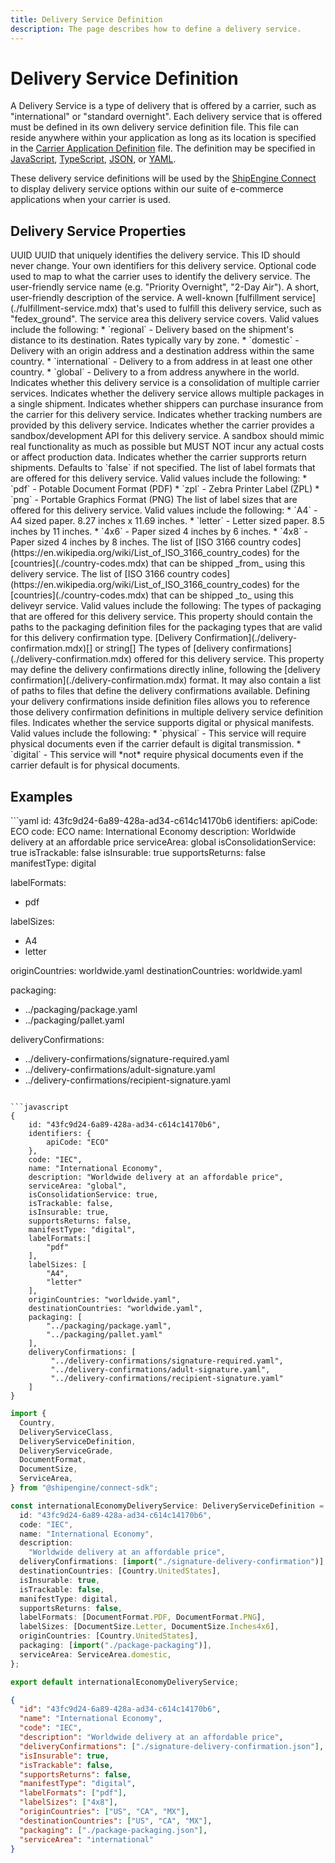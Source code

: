 ```yaml
---
title: Delivery Service Definition
description: The page describes how to define a delivery service.
---
```



Delivery Service Definition
===============================================
A Delivery Service is a type of delivery that is offered by a carrier, such as "international" or "standard overnight". Each delivery service that is offered must be defined
in its own delivery service definition file. This file can reside anywhere within your application as long as its location is specified in the [Carrier Application Definition](./carrier.mdx) file.
 The definition may be specified in [JavaScript](https://developer.mozilla.org/en-US/docs/Web/JavaScript), [TypeScript](https://www.typescriptlang.org/), [JSON](https://developer.mozilla.org/en-US/docs/Web/JavaScript/Reference/Global_Objects/JSON), or
  [YAML](https://en.wikipedia.org/wiki/YAML).

These delivery service definitions will be used by the [ShipEngine Connect](./../index.mdx) to display delivery service options within our suite of e-commerce applications when your carrier is used.



Delivery Service Properties
----------------------------------------------
<Reference>

  <Field name="id" required={true}>
    <Type>
      UUID
    </Type>
    <Description>
      UUID that uniquely identifies the delivery service. This ID should never change.
    </Description>
  </Field>

  <Field name="identifiers" type="object" required={false}>
    <Description>
      Your own identifiers for this delivery service.
    </Description>
  </Field>

  <Field name="code" type="string" required={true}>
    <Description>
      Optional code used to map to what the carrier uses to identify the delivery service.
    </Description>
  </Field>

  <Field name="name" type="string" required={true}>
    <Description>
      The user-friendly service name (e.g. "Priority Overnight", "2-Day Air").
    </Description>
  </Field>

  <Field name="description" type="string" required={false}>
    <Description>
      A short, user-friendly description of the service.
    </Description>
  </Field>

  <Field name="fulfillmentService" type="string" required={false}>
    <Description>
      A well-known [fulfillment service](./fulfillment-service.mdx) that's used to fulfill this delivery service, such as "fedex_ground".
    </Description>
  </Field>

  <Field name="serviceArea" type="string" required={false}>
    <Description>
      The service area this delivery service covers. Valid values include the following:
      * `regional` - Delivery based on the shipment's distance to its destination. Rates typically vary by zone.
      * `domestic` - Delivery with an origin address and a destination address within the same country.
      * `international` - Delivery to a from address in at least one other country.
      * `global` - Delivery to a from address anywhere in the world.
    </Description>
  </Field>

  <Field name="isConsolidationService" type="boolean" required={true}>
    <Description>
      Indicates whether this delivery service is a consolidation of multiple carrier services.
    </Description>
  </Field>

  <Field name="allowsMultiplePackages" type="boolean" required={true}>
    <Description>
      Indicates whether the delivery service allows multiple packages in a single shipment.
    </Description>
  </Field>

  <Field name="isInsurable" type="boolean" required={true}>
    <Description>
      Indicates whether shippers can purchase insurance from the carrier for this delivery service.
    </Description>
  </Field>

  <Field name="isTrackable" type="boolean" required={true}>
    <Description>
      Indicates whether tracking numbers are provided by this delivery service.
    </Description>
  </Field>

  <Field name="hasSandbox" type="boolean" required={true}>
    <Description>
      Indicates whether the carrier provides a sandbox/development API for this delivery service. A sandbox should mimic real functionality as much as possible but MUST NOT incur any actual costs or affect production data.
    </Description>
  </Field>

  <Field name="supportsReturns" type="boolean" required={false}>
    <Description>
      Indicates whether the carrier supprorts return shipments. Defaults to `false` if not specified.
    </Description>
  </Field>

  <Field name="labelFormats" type="string[]" required={true}>
    <Description>
      The list of label formats that are offered for this delivery service. Valid values include the following:
      * `pdf` - Potable Document Format (PDF)
      * `zpl` - Zebra Printer Label (ZPL)
      * `png` - Portable Graphics Format (PNG)
    </Description>
  </Field>

  <Field name="labelSizes" type="string[]" required={true}>
    <Description>
      The list of label sizes that are offered for this delivery service. Valid values include the following:
      * `A4` - A4 sized paper. 8.27 inches x 11.69 inches.
      * `letter` - Letter sized paper. 8.5 inches by 11 inches.
      * `4x6` - Paper sized 4 inches by 6 inches.
      * `4x8` - Paper sized 4 inches by 8 inches.
    </Description>
  </Field>

  <Field name="originCountries" type="string[]" required={true}>
    <Description>
      The list of [ISO 3166 country codes](https://en.wikipedia.org/wiki/List_of_ISO_3166_country_codes) for the
      [countries](./country-codes.mdx) that can be shipped _from_ using this delivery service.
    </Description>
  </Field>

  <Field name="destinationCountries" type="string[]" required={true}>
    <Description>
      The list of [ISO 3166 country codes](https://en.wikipedia.org/wiki/List_of_ISO_3166_country_codes) for the
              [countries](./country-codes.mdx)  that can be shipped _to_ using this deliveyr service. Valid values include the following:
    </Description>
  </Field>

  <Field name="packaging" type="string[]" required={true}>
    <Description>
      The types of packaging that are offered for this delivery service. This property should contain the paths to the packaging definition files for the packaging types that are valid for this delivery confirmation type.
    </Description>
  </Field>

  <Field name="deliveryConfirmation" required={true}>
    <Type>
      [Delivery Confirmation](./delivery-confirmation.mdx)[] or string[]
    </Type>
    <Description>
      The types of [delivery confirmations](./delivery-confirmation.mdx) offered for this delivery service. This property may define the delivery confirmations directly inline, following the [delivery confirmation](./delivery-confirmation.mdx) format. It may also contain a list of paths to files that define the delivery confirmations available. Defining your delivery confirmations inside definition files allows you to reference those delivery confirmation definitions in multiple delivery service definition files.
    </Description>
  </Field>

  <Field name="manifestType" type="string" required={true}>
    <Description>
      Indicates whether the service supports digital or physical manifests. Valid values include the following:
      *  `physical` - This service will require physical documents even if the carrier default is digital transmission.
      *  `digital` - This service will *not* require physical documents even if the carrier default is for physical documents.
    </Description>
  </Field>

</Reference>


Examples
-----------------------------------------------

<CodeWrapper>
```yaml
id: 43fc9d24-6a89-428a-ad34-c614c14170b6
identifiers:
  apiCode: ECO
code: ECO
name: International Economy
description: Worldwide delivery at an affordable price
serviceArea: global
isConsolidationService: true
isTrackable: false
isInsurable: true
supportsReturns: false
manifestType: digital

labelFormats:
  - pdf

labelSizes:
  - A4
  - letter

originCountries: worldwide.yaml
destinationCountries: worldwide.yaml

packaging:
  - ../packaging/package.yaml
  - ../packaging/pallet.yaml

deliveryConfirmations:
  - ../delivery-confirmations/signature-required.yaml
  - ../delivery-confirmations/adult-signature.yaml
  - ../delivery-confirmations/recipient-signature.yaml
```

```javascript
{
    id: "43fc9d24-6a89-428a-ad34-c614c14170b6",
    identifiers: {
        apiCode: "ECO"
    },
    code: "IEC",
    name: "International Economy",
    description: "Worldwide delivery at an affordable price",
    serviceArea: "global",
    isConsolidationService: true,
    isTrackable: false,
    isInsurable: true,
    supportsReturns: false,
    manifestType: "digital",
    labelFormats:[
        "pdf"
    ],
    labelSizes: [
        "A4",
        "letter"
    ],
    originCountries: "worldwide.yaml",
    destinationCountries: "worldwide.yaml",
    packaging: [
        "../packaging/package.yaml",
        "../packaging/pallet.yaml"
    ],
    deliveryConfirmations: [
         "../delivery-confirmations/signature-required.yaml",
         "../delivery-confirmations/adult-signature.yaml",
         "../delivery-confirmations/recipient-signature.yaml"
    ]
}
```

```typescript
import {
  Country,
  DeliveryServiceClass,
  DeliveryServiceDefinition,
  DeliveryServiceGrade,
  DocumentFormat,
  DocumentSize,
  ServiceArea,
} from "@shipengine/connect-sdk";

const internationalEconomyDeliveryService: DeliveryServiceDefinition = {
  id: "43fc9d24-6a89-428a-ad34-c614c14170b6",
  code: "IEC",
  name: "International Economy",
  description:
    "Worldwide delivery at an affordable price",
  deliveryConfirmations: [import("./signature-delivery-confirmation")],
  destinationCountries: [Country.UnitedStates],
  isInsurable: true,
  isTrackable: false,
  manifestType: digital,
  supportsReturns: false,
  labelFormats: [DocumentFormat.PDF, DocumentFormat.PNG],
  labelSizes: [DocumentSize.Letter, DocumentSize.Inches4x6],
  originCountries: [Country.UnitedStates],
  packaging: [import("./package-packaging")],
  serviceArea: ServiceArea.domestic,
};

export default internationalEconomyDeliveryService;

```

```json
{
  "id": "43fc9d24-6a89-428a-ad34-c614c14170b6",
  "name": "International Economy",
  "code": "IEC",
  "description": "Worldwide delivery at an affordable price",
  "deliveryConfirmations": ["./signature-delivery-confirmation.json"],
  "isInsurable": true,
  "isTrackable": false,
  "supportsReturns": false,
  "manifestType": "digital",
  "labelFormats": ["pdf"],
  "labelSizes": ["4x8"],
  "originCountries": ["US", "CA", "MX"],
  "destinationCountries": ["US", "CA", "MX"],
  "packaging": ["./package-packaging.json"],
  "serviceArea": "international"
}
```
</CodeWrapper>
